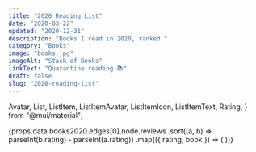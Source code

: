 ```yaml
---
title: "2020 Reading List"
date: "2020-03-22"
updated: "2020-12-31"
description: "Books I read in 2020, ranked."
category: "Books"
image: "books.jpg"
imageAlt: "Stack of Books"
linkText: "Quarantine reading 📚"
draft: false
slug: "2020-reading-list"
---
```


  Avatar,
  List,
  ListItem,
  ListItemAvatar,
  ListItemIcon,
  ListItemText,
  Rating,
} from "@mui/material";

<List dense>
  {props.data.books2020.edges[0].node.reviews
    .sort((a, b) => parseInt(b.rating) - parseInt(a.rating))
    .map(({ rating, book }) => (
      <ListItem
        button
        component="a"
        href={book.link}
        target="_blank"
        rel="noopener"
        key={book.id}
      >
        <ListItemAvatar>
          <Avatar
            style={{ height: "auto" }}
            variant="rounded"
            alt={book.title}
            src={book.image_url}
          />
        </ListItemAvatar>
        <ListItemText primary={book.title} secondary={book.authors[0].name} />
        <Rating name="read-only" value={rating} readOnly />
      </ListItem>
    ))}
</List>
